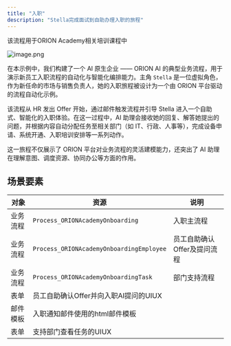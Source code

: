 ```yaml
---
title: "入职"
description: "Stella完成面试到自助办理入职的旅程"
---
```


<Info>
  该流程用于ORION Academy相关培训课程中
</Info>

![image.png](/images/academy-banner.png)

在本示例中，我们构建了一个 AI 原生企业 —— ORION AI 的典型业务流程，用于演示新员工入职流程的自动化与智能化编排能力。主角 `Stella` 是一位虚拟角色，作为新任命的市场与销售负责人，她的入职旅程被设计为一个由 ORION 平台驱动的流程自动化示例。

该流程从 HR 发出 Offer 开始，通过邮件触发流程并引导 Stella 进入一个自助式、智能化的入职体验。在这一过程中，AI 助理会接收她的回复、解答她提出的问题，并根据内容自动分配任务至相关部门（如 IT、行政、人事等），完成设备申请、系统开通、入职培训安排等一系列动作。

这一旅程不仅展示了 ORION 平台对业务流程的灵活建模能力，还突出了 AI 助理在理解意图、调度资源、协同办公等方面的作用。

## 场景要素

| 对象   | 资源                                       | 说明               |
| ---- | ---------------------------------------- | ---------------- |
| 业务流程 | `Process_ORIONAcademyOnboarding`         | 入职主流程            |
| 业务流程 | `Process_ORIONAcademyOnboardingEmployee` | 员工自助确认Offer及提问流程 |
| 业务流程 | `Process_ORIONAcademyOnboardingTask`     | 部门支持流程           |
| 表单   | 员工自助确认Offer并向入职AI提问的UIUX                 |                  |
| 邮件模板 | 入职通知邮件使用的html邮件模板                        |                  |
| 表单   | 支持部门查看任务的UIUX                            |                  |